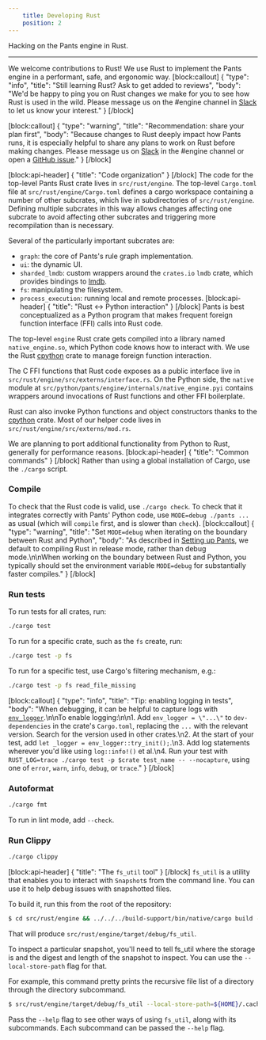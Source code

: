 ```yaml
---
    title: Developing Rust
    position: 2
---
```


Hacking on the Pants engine in Rust.

---

We welcome contributions to Rust! We use Rust to implement the Pants engine in a performant, safe, and ergonomic way.
[block:callout]
{
"type": "info",
"title": "Still learning Rust? Ask to get added to reviews",
"body": "We'd be happy to ping you on Rust changes we make for you to see how Rust is used in the wild. Please message us on the #engine channel in [Slack](/community/members) to let us know your interest."
}
[/block]

[block:callout]
{
"type": "warning",
"title": "Recommendation: share your plan first",
"body": "Because changes to Rust deeply impact how Pants runs, it is especially helpful to share any plans to work on Rust before making changes. Please message us on [Slack](/community/members) in the #engine channel or open a [GitHub issue](https://github.com/pantsbuild/pants/issues)."
}
[/block]

[block:api-header]
{
"title": "Code organization"
}
[/block]
The code for the top-level Pants Rust crate lives in `src/rust/engine`. The top-level `Cargo.toml` file at `src/rust/engine/Cargo.toml` defines a cargo workspace containing a number of other subcrates, which live in subdirectories of `src/rust/engine`. Defining multiple subcrates in this way allows changes affecting one subcrate to avoid affecting other subcrates and triggering more recompilation than is necessary.

Several of the particularly important subcrates are:

- `graph`: the core of Pants's rule graph implementation.
- `ui`: the dynamic UI.
- `sharded_lmdb`: custom wrappers around the `crates.io` `lmdb` crate, which provides bindings to [lmdb](https://en.wikipedia.org/wiki/Lightning_Memory-Mapped_Database).
- `fs`: manipulating the filesystem.
- `process_execution`: running local and remote processes.
  [block:api-header]
  {
  "title": "Rust <-> Python interaction"
  }
  [/block]
  Pants is best conceptualized as a Python program that makes frequent foreign function interface (FFI) calls into Rust code.

The top-level `engine` Rust crate gets compiled into a library named `native_engine.so`, which Python code knows how to interact with. We use the Rust [cpython](https://crates.io/crates/cpython) crate to manage foreign function interaction.

The C FFI functions that Rust code exposes as a public interface live in `src/rust/engine/src/externs/interface.rs`. On the Python side, the `native` module at `src/python/pants/engine/internals/native_engine.pyi` contains wrappers around invocations of Rust functions and other FFI boilerplate.

Rust can also invoke Python functions and object constructors thanks to the [cpython](https://crates.io/crates/cpython) crate. Most of our helper code lives in `src/rust/engine/src/externs/mod.rs`.

We are planning to port additional functionality from Python to Rust, generally for performance reasons.
[block:api-header]
{
"title": "Common commands"
}
[/block]
Rather than using a global installation of Cargo, use the `./cargo` script.

### Compile

To check that the Rust code is valid, use `./cargo check`. To check that it integrates correctly with Pants' Python code, use `MODE=debug ./pants ...` as usual (which will `compile` first, and is slower than `check`).
[block:callout]
{
"type": "warning",
"title": "Set `MODE=debug` when iterating on the boundary between Rust and Python",
"body": "As described in [Setting up Pants](./setting-up-pants.mdx), we default to compiling Rust in release mode, rather than debug mode.\n\nWhen working on the boundary between Rust and Python, you typically should set the environment variable `MODE=debug` for substantially faster compiles."
}
[/block]

### Run tests

To run tests for all crates, run:

```bash
./cargo test
```

To run for a specific crate, such as the `fs` create, run:

```bash
./cargo test -p fs
```

To run for a specific test, use Cargo's filtering mechanism, e.g.:

```bash
./cargo test -p fs read_file_missing
```

[block:callout]
{
"type": "info",
"title": "Tip: enabling logging in tests",
"body": "When debugging, it can be helpful to capture logs with [`env_logger`](https://docs.rs/env_logger/0.6.1/env_logger/).\n\nTo enable logging:\n\n1. Add `env_logger = \"...\"` to `dev-dependencies` in the crate's `Cargo.toml`, replacing the `...` with the relevant version. Search for the version used in other crates.\n2. At the start of your test, add `let _logger = env_logger::try_init();`.\n3. Add log statements wherever you'd like using `log::info!()` et al.\n4. Run your test with `RUST_LOG=trace ./cargo test -p $crate test_name -- --nocapture`, using one of `error`, `warn`, `info`, `debug`, or `trace`."
}
[/block]

### Autoformat

```bash
./cargo fmt
```

To run in lint mode, add `--check`.

### Run Clippy

```bash
./cargo clippy
```

[block:api-header]
{
"title": "The `fs_util` tool"
}
[/block]
`fs_util` is a utility that enables you to interact with `Snapshot`s from the command line. You can use it to help debug issues with snapshotted files.

To build it, run this from the root of the repository:

```bash
$ cd src/rust/engine && ../../../build-support/bin/native/cargo build -p fs_util
```

That will produce `src/rust/engine/target/debug/fs_util`.

To inspect a particular snapshot, you'll need to tell fs_util where the storage is and the digest and length of the snapshot to inspect. You can use the `--local-store-path` flag for that.

For example, this command pretty prints the recursive file list of a directory through the directory subcommand.

```bash
$ src/rust/engine/target/debug/fs_util --local-store-path=${HOME}/.cache/pants/lmdb_store directory cat-proto --output-format=recursive-file-list <digesh> <len>
```

Pass the `--help` flag to see other ways of using `fs_util`, along with its subcommands. Each subcommand can be passed the `--help` flag.
